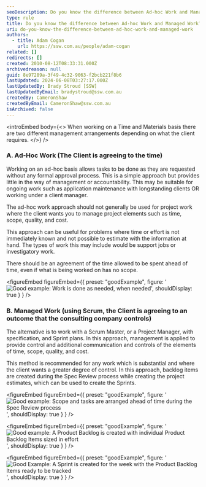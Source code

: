 ```yaml
---
seoDescription: Do you know the difference between Ad-hoc Work and Managed Work? Learn how to manage tasks effectively on a Time and Materials basis with Scrum Master or Project Manager.
type: rule
title: Do you know the difference between Ad-hoc Work and Managed Work?
uri: do-you-know-the-difference-between-ad-hoc-work-and-managed-work
authors:
  - title: Adam Cogan
    url: https://ssw.com.au/people/adam-cogan
related: []
redirects: []
created: 2010-08-12T08:33:31.000Z
archivedreason: null
guid: 8e97289a-3f49-4c32-9063-f2bcb221f8b6
lastUpdated: 2024-06-08T03:27:17.000Z
lastUpdatedBy: Brady Stroud [SSW]
lastUpdatedByEmail: bradystroud@ssw.com.au
createdBy: CameronShaw
createdByEmail: CameronShaw@ssw.com.au
isArchived: false
---
```


<introEmbed
  body={<>
When working on a Time and Materials basis there are two different management arrangements depending on what the client requires.
  </>}
/>
### A. Ad-Hoc Work (The Client is agreeing to the time)

Working on an ad-hoc basis allows tasks to be done as they are requested without any formal approval process. This is a simple approach but provides little in the way of management or accountability. This may be suitable for ongoing work such as application maintenance with longstanding clients OR working under a client manager.

The ad-hoc work approach should not generally be used for project work where the client wants you to manage project elements such as time, scope, quality, and cost.

This approach can be useful for problems where time or effort is not immediately known and not possible to estimate with the information at hand. The types of work this may include would be support jobs or investigatory work.

There should be an agreement of the time allowed to be spent ahead of time, even if what is being worked on has no scope.

<figureEmbed figureEmbed={{
  preset: "goodExample",
  figure: '![Good example: Work is done as needed, when needed](/uploads/rules/do-you-know-the-difference-between-ad-hoc-work-and-managed-work/work-done-as-needed-when-needed.png)',
  shouldDisplay: true
} } />


### B. Managed Work (using Scrum, the Client is agreeing to an outcome that the consulting company controls)

The alternative is to work with a Scrum Master, or a Project Manager, with specification, and Sprint plans. In this approach, management is applied to provide control and additional communication and controls of the elements of time, scope, quality, and cost.

This method is recommended for any work which is substantial and where the client wants a greater degree of control. In this approach, backlog items are created during the Spec Review process while creating the project estimates, which can be used to create the Sprints.

<figureEmbed figureEmbed={{
  preset: "goodExample",
  figure: '![Good example: Scope and tasks are arranged ahead of time during the Spec Review process](/uploads/rules/do-you-know-the-difference-between-ad-hoc-work-and-managed-work/scope-tasks-spec-review.png)',
  shouldDisplay: true
} } />


<figureEmbed figureEmbed={{
  preset: "goodExample",
  figure: '![Good example: A Product Backlog is created with individual Product Backlog Items sized in effort](/uploads/rules/do-you-know-the-difference-between-ad-hoc-work-and-managed-work/product-backlog-example.png)',
  shouldDisplay: true
} } />


<figureEmbed figureEmbed={{
  preset: "goodExample",
  figure: '![Good Example: A Sprint is created for the week with the Product Backlog Items ready to be tracked](/uploads/rules/do-you-know-the-difference-between-ad-hoc-work-and-managed-work/sprint-example.png)',
  shouldDisplay: true
} } />
